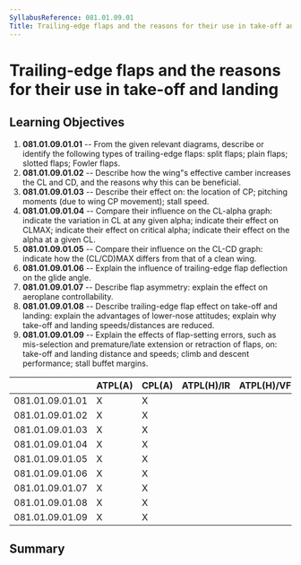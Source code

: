 ```yaml
---
SyllabusReference: 081.01.09.01
Title: Trailing-edge flaps and the reasons for their use in take-off and landing
---
```


# Trailing-edge flaps and the reasons for their use in take-off and landing

## Learning Objectives

1.  **081.01.09.01.01** -- From the given relevant diagrams, describe or identify
    the following types of trailing-edge flaps: split flaps; plain flaps; slotted
    flaps; Fowler flaps.
2.  **081.01.09.01.02** -- Describe how the wing"s effective camber increases the
    CL and CD, and the reasons why this can be beneficial.
3.  **081.01.09.01.03** -- Describe their effect on: the location of CP; pitching
    moments (due to wing CP movement); stall speed.
4.  **081.01.09.01.04** -- Compare their influence on the CL-alpha graph:
    indicate the variation in CL at any given alpha; indicate their effect on
    CLMAX; indicate their effect on critical alpha; indicate their effect on the
    alpha at a given CL.
5.  **081.01.09.01.05** -- Compare their influence on the CL-CD graph: indicate
    how the (CL/CD)MAX differs from that of a clean wing.
6.  **081.01.09.01.06** -- Explain the influence of trailing-edge flap deflection
    on the glide angle.
7.  **081.01.09.01.07** -- Describe flap asymmetry: explain the effect on
    aeroplane controllability.
8.  **081.01.09.01.08** -- Describe trailing-edge flap effect on take-off and
    landing: explain the advantages of lower-nose attitudes; explain why take-off
    and landing speeds/distances are reduced.
9.  **081.01.09.01.09** -- Explain the effects of flap-setting errors, such as
    mis-selection and premature/late extension or retraction of flaps, on:
    take-off and landing distance and speeds; climb and descent performance;
    stall buffet margins.

|                 | ATPL(A) | CPL(A) | ATPL(H)/IR | ATPL(H)/VFR | CPL(H) | IR  | CBIR(A) |
| --------------- | ------- | ------ | ---------- | ----------- | ------ | --- | ------- |
| 081.01.09.01.01 | X       | X      |            |             |        |     |         |
| 081.01.09.01.02 | X       | X      |            |             |        |     |         |
| 081.01.09.01.03 | X       | X      |            |             |        |     |         |
| 081.01.09.01.04 | X       | X      |            |             |        |     |         |
| 081.01.09.01.05 | X       | X      |            |             |        |     |         |
| 081.01.09.01.06 | X       | X      |            |             |        |     |         |
| 081.01.09.01.07 | X       | X      |            |             |        |     |         |
| 081.01.09.01.08 | X       | X      |            |             |        |     |         |
| 081.01.09.01.09 | X       | X      |            |             |        |     |         |

## Summary
